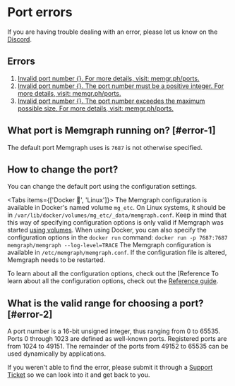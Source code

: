 
# Port errors

<Callout type="info">
If you are having trouble dealing with an error, please let us know on the <a href="https://www.discord.gg/memgraph"
target="_blank">Discord</a>.
</Callout>

## Errors

1. [Invalid port number {}. For more details, visit: memgr.ph/ports.](#error-1)
2. [Invalid port number {}. The port number must be a positive integer. For more
   details, visit: memgr.ph/ports.](#error-2)
3. [Invalid port number {}. The port number exceedes the maximum possible size.
   For more details, visit: memgr.ph/ports.](#error-2)

## What port is Memgraph running on? [#error-1]

The default port Memgraph uses is `7687` is not otherwise specified.

## How to change the port?

You can change the default port using the configuration settings.

<Tabs items={['Docker 🐳', 'Linux']}> 
  <Tab>The Memgraph configuration is available in Docker's named volume `mg_etc`. On Linux systems, it should be in `/var/lib/docker/volumes/mg_etc/_data/memgraph.conf`. Keep in mind that this way of specifying configuration options is only valid if Memgraph was started [using volumes](/memgraph/how-to-guides/work-with-docker). When using Docker, you can also specify the configuration options in the `docker run` command: `docker run -p 7687:7687 memgraph/memgraph --log-level=TRACE`</Tab>
  <Tab>The Memgraph configuration is available in `/etc/memgraph/memgraph.conf`. If the configuration file is altered, Memgraph needs to be restarted.</Tab>
</Tabs>

To learn about all the configuration options, check out the [Reference To learn
about all the configuration options, check out the [Reference
guide](/memgraph/reference-guide/configuration).

## What is the valid range for choosing a port? [#error-2]

A port number is a 16-bit unsigned integer, thus ranging from 0 to 65535. Ports
0 through 1023 are defined as well-known ports. Registered ports are from 1024
to 49151. The remainder of the ports from 49152 to 65535 can be used dynamically
by applications.

<Callout type="info">
If you weren't able to find the error, please submit it through a <a href="https://support.memgraph.com"
target="_blank">Support Ticket</a> so we can look into it and get back to you.
</Callout>